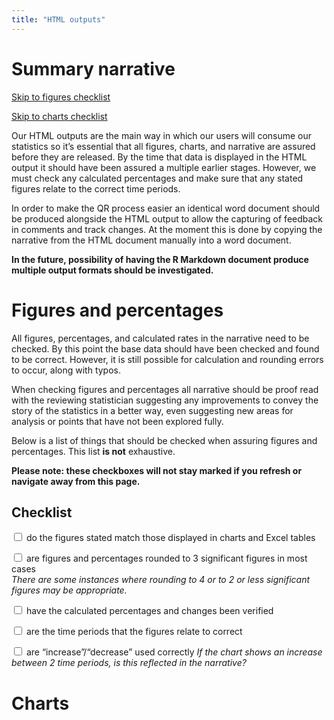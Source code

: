 ```yaml
---
title: "HTML outputs"
---
```


# Summary narrative

[Skip to figures checklist](#figures_checklist)

[Skip to charts checklist]()

Our HTML outputs are the main way in which our users will consume our statistics so it's essential that all figures, charts, and narrative are assured before they are released. By the time that data is displayed in the HTML output it should have been assured a multiple earlier stages. However, we must check any calculated percentages and make sure that any stated figures relate to the correct time periods.

In order to make the QR process easier an identical word document should be produced alongside the HTML output to allow the capturing of feedback in comments and track changes. At the moment this is done by copying the narrative from the HTML document manually into a word document. 

**In the future, possibility of having the R Markdown document produce multiple output formats should be investigated.**

# Figures and percentages

All figures, percentages, and calculated rates in the narrative need to be checked. By this point the base data should have been checked and found to be correct. However, it is still possible for calculation and rounding errors to occur, along with typos.

When checking figures and percentages all narrative should be proof read with the reviewing statistician suggesting any improvements to convey the story of the statistics in a better way, even suggesting new areas for analysis or points that have not been explored fully.

Below is a list of things that should be checked when assuring figures and percentages. This list **is not** exhaustive.

**Please note: these checkboxes will not stay marked if you refresh or navigate away from this page.**

## Checklist {#figures_checklist}

<input type="checkbox" unchecked> do the figures stated match those displayed in charts and Excel tables</input>

<input type="checkbox" unchecked> are figures and percentages rounded to 3 significant figures in most cases</input>  
*There are some instances where rounding to 4 or to 2 or less significant figures may be appropriate.*

<input type="checkbox" unchecked> have the calculated percentages and changes been verified</input>

<input type="checkbox" unchecked> are the time periods that the figures relate to correct</input>

<input type="checkbox" unchecked> are "increase"/"decrease" used correctly</input>
*If the chart shows an increase between 2 time periods, is this reflected in the narrative?*

# Charts

